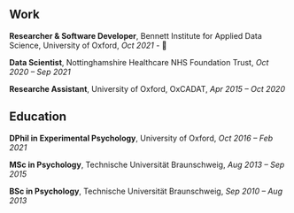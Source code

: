 ## Work

**Researcher & Software Developer**, Bennett Institute for Applied Data Science, University of Oxford, *Oct 2021 - * 🚀

**Data Scientist**, Nottinghamshire Healthcare NHS Foundation Trust, *Oct 2020 -- Sep 2021*

**Researche Assistant**, University of Oxford, OxCADAT, *Apr 2015 -- Oct 2020*


## Education

**DPhil in Experimental Psychology**, University of Oxford, *Oct 2016 -- Feb 2021*

**MSc in Psychology**, Technische Universität Braunschweig, *Aug 2013 -- Sep 2015*

**BSc in Psychology**, Technische Universität Braunschweig, *Sep 2010 -- Aug 2013*


